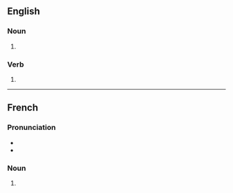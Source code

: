 ==English==

===Noun===
{{head|en|noun form}}

# {{plural of|jupe|lang=en}}

===Verb===
{{head|en|verb form}}

# {{en-third-person singular of|jupe}}

----

==French==

===Pronunciation===
* {{IPA|/ʒyp/|lang=fr}}
* {{audio|LL-Q150 (fra)-0x010C-jupes.wav|Audio|lang=fr}}

===Noun===
{{head|fr|noun plural form|g=f}}

# {{plural of|jupe|lang=fr}}